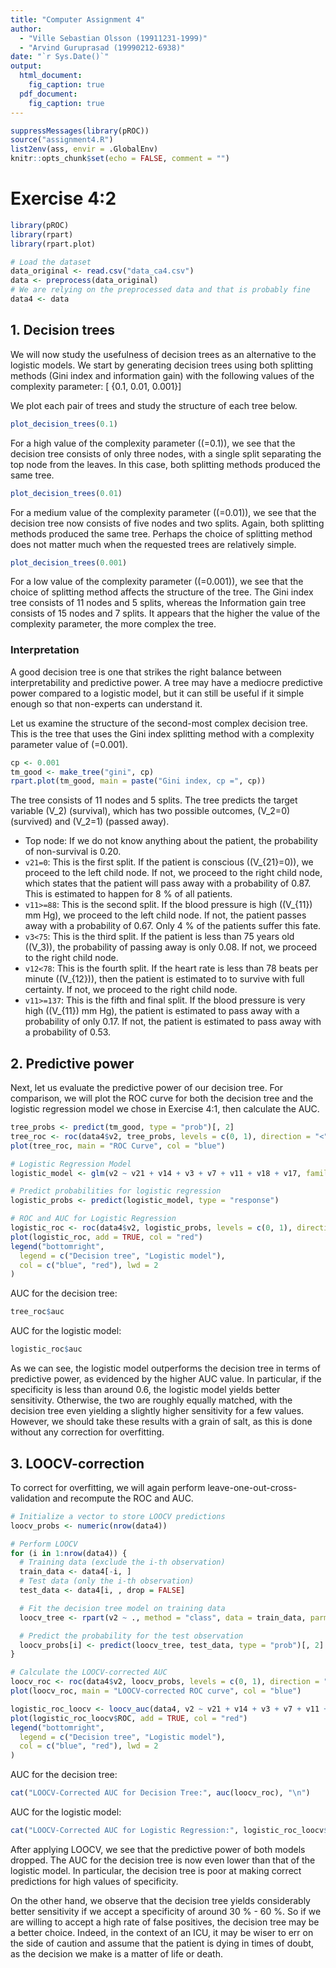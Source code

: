 ```yaml
---
title: "Computer Assignment 4"
author:
  - "Ville Sebastian Olsson (19911231-1999)"
  - "Arvind Guruprasad (19990212-6938)"
date: "`r Sys.Date()`"
output:
  html_document:
    fig_caption: true
  pdf_document:
    fig_caption: true
---
```


```r
suppressMessages(library(pROC))
source("assignment4.R")
list2env(ass, envir = .GlobalEnv)
knitr::opts_chunk$set(echo = FALSE, comment = "")
```

# Exercise 4:2

```r
library(pROC)
library(rpart)
library(rpart.plot)
```

```r
# Load the dataset
data_original <- read.csv("data_ca4.csv")
data <- preprocess(data_original)
# We are relying on the preprocessed data and that is probably fine
data4 <- data
```

## 1. Decision trees

We will now study the usefulness of decision trees
as an alternative to the logistic models.
We start by generating decision trees using both splitting methods
(Gini index and information gain) with the following values of the complexity
parameter:
\[\text{cp} \in \{0.1, 0.01, 0.001\}\]

We plot each pair of trees and study the structure of each tree below.

```r
plot_decision_trees(0.1)
```

For a high value of the complexity parameter (\(\text{cp}=0.1\)),
we see that the decision tree consists of only three nodes,
with a single split separating the top node from the leaves.
In this case, both splitting methods produced the same tree.

```r
plot_decision_trees(0.01)
```

For a medium value of the complexity parameter (\(\text{cp}=0.01\)),
we see that the decision tree now consists of five nodes and two splits.
Again, both splitting methods produced the same tree.
Perhaps the choice of splitting method does not matter much when
the requested trees are relatively simple.

```r
plot_decision_trees(0.001)
```

For a low value of the complexity parameter (\(\text{cp}=0.001\)),
we see that
the choice of splitting method affects the structure of the tree.
The Gini index tree consists of 11 nodes and 5 splits,
whereas the Information gain tree consists of 15 nodes and 7 splits.
It appears that the higher the value of the complexity parameter,
the more complex the tree.

### Interpretation

A good decision tree is one that strikes the right balance between
interpretability and predictive power.
A tree may have a mediocre predictive power
compared to a logistic model, but it can still be useful
if it simple enough so that non-experts can
understand it.

Let us examine the structure of the second-most complex decision
tree. This is the tree that uses the Gini index splitting method
with a complexity parameter value of \(\text{cp}=0.001\).

```r
cp <- 0.001
tm_good <- make_tree("gini", cp)
rpart.plot(tm_good, main = paste("Gini index, cp =", cp))
```

The tree consists of 11 nodes and 5 splits.
The tree predicts the target variable \(V_2\) (survival),
which has two possible outcomes, \(V_2=0\) (survived) and \(V_2=1\) (passed away).

* Top node: If we do not know anything about the patient,
the probability of non-survival is 0.20.
* `v21=0`: This is the first split.
If the patient is conscious (\(V_{21}=0\)),
we proceed to the left child node.
If not, we proceed to the right child node,
which states that the patient will pass away with a probability
of 0.87. This is estimated to happen for 8 % of all patients.
* `v11>=88`: This is the second split. If the blood pressure is high (\(V_{11}\geq 88\) mm Hg),
we proceed to the left child node.
If not, the patient passes away with a probability of 0.67.
Only 4 \% of the patients suffer this fate.
* `v3<75`: This is the third split.
If the patient is less than 75 years old (\(V_3\leq 75\)),
the probability of passing away is only 0.08.
If not, we proceed to the right child node.
* `v12<78`: This is the fourth split. If the heart rate
is less than 78 beats per minute (\(V_{12}\leq 78\)),
then the patient is estimated to to survive with full certainty.
If not, we proceed to the right child node.
* `v11>=137`: This is the fifth and final split.
If the blood pressure is very high (\(V_{11}\geq 137\) mm Hg),
the patient is estimated to pass away with a probability of
only 0.17. If not, the patient is estimated to pass away with
a probability of 0.53.

## 2. Predictive power

Next, let us evaluate the predictive power of our decision tree.
For comparison, we will plot the ROC curve for
both the decision tree and the logistic regression model
we chose in Exercise 4:1,
then calculate the AUC.

```r
tree_probs <- predict(tm_good, type = "prob")[, 2]
tree_roc <- roc(data4$v2, tree_probs, levels = c(0, 1), direction = "<")
plot(tree_roc, main = "ROC Curve", col = "blue")

# Logistic Regression Model
logistic_model <- glm(v2 ~ v21 + v14 + v3 + v7 + v11 + v18 + v17, family = binomial, data = data)

# Predict probabilities for logistic regression
logistic_probs <- predict(logistic_model, type = "response")

# ROC and AUC for Logistic Regression
logistic_roc <- roc(data4$v2, logistic_probs, levels = c(0, 1), direction = "<")
plot(logistic_roc, add = TRUE, col = "red")
legend("bottomright",
  legend = c("Decision tree", "Logistic model"),
  col = c("blue", "red"), lwd = 2
)
```

AUC for the decision tree:
```r
tree_roc$auc
```

AUC for the logistic model:
```r
logistic_roc$auc
```

As we can see, the logistic model
outperforms the decision tree in terms of predictive power,
as evidenced by the higher AUC value.
In particular, if the specificity is less than around 0.6,
the logistic model yields better sensitivity.
Otherwise, the two are roughly equally matched,
with the decision tree even yielding a slightly
higher sensitivity for a few values.
However, we should take these results with a grain of salt,
as this is done without any correction for overfitting.

## 3. LOOCV-correction

To correct for overfitting, we will again perform
leave-one-out-cross-validation and recompute
the ROC and AUC.

```r
# Initialize a vector to store LOOCV predictions
loocv_probs <- numeric(nrow(data4))

# Perform LOOCV
for (i in 1:nrow(data4)) {
  # Training data (exclude the i-th observation)
  train_data <- data4[-i, ]
  # Test data (only the i-th observation)
  test_data <- data4[i, , drop = FALSE]

  # Fit the decision tree model on training data
  loocv_tree <- rpart(v2 ~ ., method = "class", data = train_data, parms = list(split = "information"), cp = 0.001)

  # Predict the probability for the test observation
  loocv_probs[i] <- predict(loocv_tree, test_data, type = "prob")[, 2]
}

# Calculate the LOOCV-corrected AUC
loocv_roc <- roc(data4$v2, loocv_probs, levels = c(0, 1), direction = "<")
plot(loocv_roc, main = "LOOCV-corrected ROC curve", col = "blue")

logistic_roc_loocv <- loocv_auc(data4, v2 ~ v21 + v14 + v3 + v7 + v11 + v18 + v17)
plot(logistic_roc_loocv$ROC, add = TRUE, col = "red")
legend("bottomright",
  legend = c("Decision tree", "Logistic model"),
  col = c("blue", "red"), lwd = 2
)
```

AUC for the decision tree:

```r
cat("LOOCV-Corrected AUC for Decision Tree:", auc(loocv_roc), "\n")
```

AUC for the logistic model:

```r
cat("LOOCV-Corrected AUC for Logistic Regression:", logistic_roc_loocv$AUC, "\n")
```

After applying LOOCV, we see that
the predictive power of both models dropped.
The AUC for the decision tree is now even lower than that of
the logistic model.
In particular, the decision tree is poor at making
correct predictions for high values of specificity.

On the other hand,
we observe that the decision tree
yields considerably better sensitivity
if we accept a specificity of around 30 \% - 60 \%.
So if we are willing to accept a high rate of
false positives, the decision tree may be a better choice.
Indeed, in the context of an ICU, it may
be wiser to err on the side of caution and
assume that the patient is dying in times of doubt,
as the decision we make is a matter of life or death.